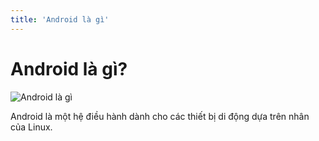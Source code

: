 ```yaml
---
title: 'Android là gì'
---
```


# Android là gì?

![Android là gì](/static/media/android.png)

Android là một hệ điều hành dành cho các thiết bị di động dựa trên nhân của Linux.
